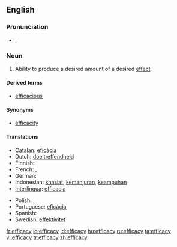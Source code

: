==English==

===Pronunciation===
* {{IPA|/ˈɛf.ɪ.kə.si/}}, {{SAMPA|/"Ef.I.k@.si/}}

===Noun===
{{en-noun|-}}

# {{uncountable}} Ability to produce a desired amount of a desired [[effect]].

====Derived terms====
* [[efficacious]]

====Synonyms====
* [[efficacity]]

====Translations====
{{top}}
* [[Catalan]]: [[eficàcia]] {{f}}
* Dutch: [[doeltreffendheid]]
* Finnish: {{t-|fi|tehokkuus}}
* French: {{t|fr|efficience|f}}, {{t|fr|efficacité|f}}
* German: {{t-|de|Wirksamkeit|f}}
* Indonesian: [[khasiat]], [[manjur|kemanjuran]], [[ampuh|keampuhan]]
* [[Interlingua]]: [[efficacia]]
{{mid}}
* Polish: {{t|pl|efektywność|f}}, {{t|pl|sktuteczność|f}}
* Portuguese: [[eficácia]] {{f}}
* Spanish: {{t+|es|eficacia|f}}
* Swedish: [[effektivitet]] {{f}}
{{bottom}}

[[fr:efficacy]]
[[io:efficacy]]
[[id:efficacy]]
[[hu:efficacy]]
[[ru:efficacy]]
[[ta:efficacy]]
[[vi:efficacy]]
[[tr:efficacy]]
[[zh:efficacy]]